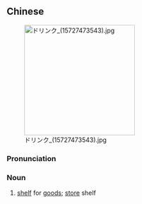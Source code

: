 {{also|货架}}
==Chinese==
{{zh-forms|s=货架}}
[[File:ドリンク (15727473543).jpg|thumb|250px]]

===Pronunciation===
{{zh-pron
|m=huòjià
|c=fo3 gaa3-2
|cat=n
}}

===Noun===
{{zh-noun}}

# [[shelf]] for [[good]]s; [[store]] shelf